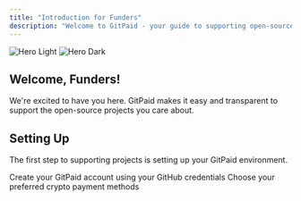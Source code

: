 ```yaml
---
title: "Introduction for Funders"
description: "Welcome to GitPaid - your guide to supporting open-source projects."
---
```


<img
  className="block dark:hidden"
  src="images/hero_git_light.png"
  alt="Hero Light"
/>
<img
  className="hidden dark:block"
  src="images/hero_git_light.png"
  alt="Hero Dark"
/>

## Welcome, Funders!

We're excited to have you here. GitPaid makes it easy and transparent to support the open-source projects you care about.

## Setting Up

The first step to supporting projects is setting up your GitPaid environment.

<CardGroup cols={2}>
  <Card
    title="Sign Up"
    icon="user-plus"
    href="/docs/funders/quickstart#sign-up"
  >
    Create your GitPaid account using your GitHub credentials
  </Card>
  <Card
    title="Connect Payment Method"
    icon="wallet"
    href="/docs/funders/quickstart#connect-payment-method"
  >
    Choose your preferred crypto payment methods
  </Card>
</CardGroup>
